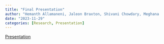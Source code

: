 ```yaml
---
title: "Final Presentation"
author: "Hemanth Allamaneni, Jaleon Braxton, Shivani Chowdary, Meghana Koduru"
date: "2023-11-29"
categories: [Research, Presentation]
---
```


<a href="https://docs.google.com/presentation/d/18C0Ro0hahwaMIkaZmKeWEZrk4lcVf1GDLcF3bsVXAWs/edit#slide=id.g28a37c41a45_0_196">Presentation</a>
